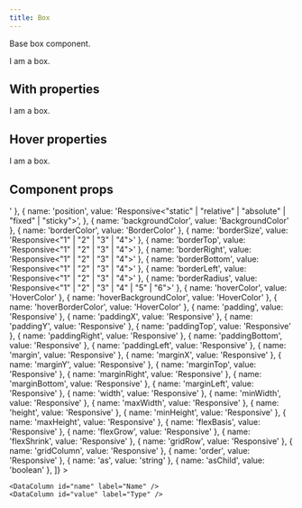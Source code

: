 ```yaml
---
title: Box
---
```


Base box component.

<Example>
  <Box>I am a box.</Box>
</Example>

## With properties

<Example>
  <Box padding="5" shadow="3" borderRadius="3" border>
    I am a box.
  </Box>
</Example>

## Hover properties

<Example>
  <Box
    padding="5"
    shadow="3"
    borderRadius="3"
    border
    hoverColor="jade"
    hoverBackgroundColor="1"
    hoverBorderColor="jade"
  >
    I am a box.
  </Box>
</Example>

## Component props

<Example>
  <DataTable
    data={[
      { name: 'display', value: 'Responsive<"block" | "inline-block" | "none">' },
      {
        name: 'position',
        value: 'Responsive<"static" | "relative" | "absolute" | "fixed" | "sticky">',
      },
      { name: 'backgroundColor', value: 'BackgroundColor' },
      { name: 'borderColor', value: 'BorderColor' },
      { name: 'borderSize', value: 'Responsive<"1" | "2" | "3" | "4">' },
      { name: 'borderTop', value: 'Responsive<"1" | "2" | "3" | "4">' },
      { name: 'borderRight', value: 'Responsive<"1" | "2" | "3" | "4">' },
      { name: 'borderBottom', value: 'Responsive<"1" | "2" | "3" | "4">' },
      { name: 'borderLeft', value: 'Responsive<"1" | "2" | "3" | "4">' },
      { name: 'borderRadius', value: 'Responsive<"1" | "2" | "3" | "4" | "5" | "6">' },
      { name: 'hoverColor', value: 'HoverColor' },
      { name: 'hoverBackgroundColor', value: 'HoverColor' },
      { name: 'hoverBorderColor', value: 'HoverColor' },
      { name: 'padding', value: 'Responsive<Spacing>' },
      { name: 'paddingX', value: 'Responsive<Spacing>' },
      { name: 'paddingY', value: 'Responsive<Spacing>' },
      { name: 'paddingTop', value: 'Responsive<Spacing>' },
      { name: 'paddingRight', value: 'Responsive<Spacing>' },
      { name: 'paddingBottom', value: 'Responsive<Spacing>' },
      { name: 'paddingLeft', value: 'Responsive<Spacing>' },
      { name: 'margin', value: 'Responsive<Spacing>' },
      { name: 'marginX', value: 'Responsive<Spacing>' },
      { name: 'marginY', value: 'Responsive<Spacing>' },
      { name: 'marginTop', value: 'Responsive<Spacing>' },
      { name: 'marginRight', value: 'Responsive<Spacing>' },
      { name: 'marginBottom', value: 'Responsive<Spacing>' },
      { name: 'marginLeft', value: 'Responsive<Spacing>' },
      { name: 'width', value: 'Responsive<string>' },
      { name: 'minWidth', value: 'Responsive<string>' },
      { name: 'maxWidth', value: 'Responsive<string>' },
      { name: 'height', value: 'Responsive<string>' },
      { name: 'minHeight', value: 'Responsive<string>' },
      { name: 'maxHeight', value: 'Responsive<string>' },
      { name: 'flexBasis', value: 'Responsive<string>' },
      { name: 'flexGrow', value: 'Responsive<string>' },
      { name: 'flexShrink', value: 'Responsive<string>' },
      { name: 'gridRow', value: 'Responsive<string>' },
      { name: 'gridColumn', value: 'Responsive<string>' },
      { name: 'order', value: 'Responsive<number>' },
      { name: 'as', value: 'string' },
      { name: 'asChild', value: 'boolean' },
    ]}
>

    <DataColumn id="name" label="Name" />
    <DataColumn id="value" label="Type" />

  </DataTable>
</Example>
